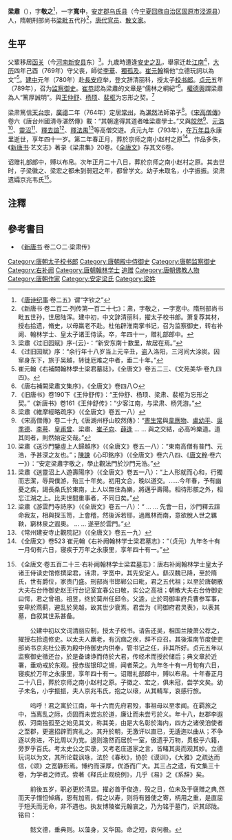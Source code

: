 '''梁肅'''（{{bd|752年||793年|12月23日|catIdx=L}}），字'''敬之'''<ref>《[[唐诗纪事|唐诗纪事]]·卷二五》谓“字钦之”</ref>，一字'''寬中'''，[[安定郡|安定郡]][[乌氏县|乌氏县]]（今[[宁夏回族自治区|宁夏回族自治区]][[固原市|固原市]][[泾源县|泾源县]]）人，隋朝刑部尚书[[梁毗|梁毗]]五代孙<ref>《新唐书·卷二百二·列传第一百二十七》：肃，字敬之，一字宽中。隋刑部尚书毗五世孙，世居陆浑。建中初，中文辞清丽科，擢太子校书郎。萧复荐其材，授右拾遗，脩史，以母羸老不赴。杜佑辟淮南掌书记，召为监察御史，转右补阙、翰林学士、皇太子诸王侍读。卒，年四十一，赠礼部郎中。</ref>，[[唐代|唐代]][[官员|官员]]、[[散文家|散文家]]。

== 生平 ==
父輩移居[[函关|函关]]（今[[河南|河南]][[新安县|新安县]]东）<ref>梁肅《过旧园赋》序-{云}-：“新安东南十数里，故居在焉。”</ref>。九歲時遭逢[[安史之乱|安史之乱]]，舉家迁赴[[江南|江南]]<ref>《过旧园赋》序：“余行年十八岁当上元辛丑，盗入洛阳，三河间大涂炭。因窜身东下，旅于吴越，转徙厄难之中者，垂二十年。”</ref>，[[大历|大历]]四年己酉（769年）守父丧，師從[[李华_(文学家)|李華]]、[[獨孤及|獨孤及]]。[[崔元翰|崔元翰]]稱他“立德玩詞以為文”<ref>崔元翰《右補闕翰林學士梁君墓誌》，《全唐文》卷五二三、《文苑美华·卷九四四》。</ref>。[[建中_(唐朝)|建中]]元年（780年）赴[[長安|長安]]应举，登文辞清丽科，授太子[[校书郎|校书郎]]。[[貞元_(唐朝)|贞元]]五年（789年），召为[[监察御史|监察御史]]。[[崔恭_(唐朝)|崔恭]]認為梁肅的文章是“儒林之綱紀”<ref>《唐右補闕梁肅文集序》，《全唐文》卷四八○</ref>。[[權德輿|權德輿]]謂梁肅為人“篤厚誠明”。與[[王仲舒|王仲舒]]、[[杨顼|杨顼]]、[[裴枢|裴枢]]为忘形之契。<ref>《旧唐书》卷190下《王仲舒传》：“王仲舒、杨顼、梁肃、裴枢为忘形之契。”《新唐书》卷161《王仲舒传》：“少客江南，与梁肃、杨凭游。”</ref>

梁肃篤信[[天台宗|天台宗]]，[[廣德_(唐朝)|廣德]]二年（764年）定居[[常州_(江苏)|常州]]，為[[湛然|湛然]]法師弟子<ref>梁肅《維摩經略疏序》（《全唐文》卷五一八）</ref>。《[[宋高僧傳|宋高僧傳]]》卷六《唐台州國清寺湛然傳》載：“其朝達得其道者唯梁肅學士。”又與[[皎然|皎然]]<ref>《宋高僧傳》卷二十九《唐湖州杼山皎然傳》：“[[晝生常|晝生常]]與[[韋應物|韋應物]]、[[盧幼平|盧幼平]]、[[吳季德|吳季德]]、[[李萼|李萼]]、[[皇甫曾|皇甫曾]]、梁肅、[[崔子向|崔子向]]、[[薛逢|薛逢]] … … 與之交結，必高吟樂道。道其同者，則然始定交哉。”</ref>、[[元浩|元浩]]<ref>梁肅《送沙門鑒虛上人歸越序》（《全唐文》卷五一八）：“東南高僧有普門、元浩，予甚深之友也。”；[[陳諫|陳諫]]《心印銘序》（《全唐文》卷六八四、《[[唐文粹|唐文粹]]·卷六一》）：“安定梁肅字敬之，學止觀法門於沙門元浩。”</ref>、[[靈沼|靈沼]]<ref>梁肅《送靈沼上人遊壽陽序》（《全唐文》卷五一八）：“上人形就而心和，行獨而志潔，辱與僕游，殆三十年矣。初用文合，晚以道交。……今年春，予有幽憂之疾，謁長桑氏於東南，上人以無住為樂，將邁乎壽陽。相待形骸之外，相忘江湖之上。比夫世間重事者，不同日矣。”</ref>、[[釋去諠|釋去諠]]<ref>梁肅《游雲門寺詩序》（《全唐文》卷五一八）：“ … … 先會一日，沙門釋去諠命我友，相與探玉笥，上會稽，然後泝若耶，過鳳林而南，意欲脫人世之羈鞅，窮林泉之遐奧。 … … 遂至於雲門。”</ref>、[[釋法禺|釋法禺]]<ref>《常州建安寺止觀院記》（《全唐文》卷五一九）</ref>等高僧交遊。贞元九年（793年），在[[万年县_(北周)|万年县]]永康里逝世，享年四十一岁。第二年春正月，葬於京师之南小赵村之原<ref>《全唐文》卷523 崔元翰《右补阙翰林学士梁君墓志》：“（贞元）九年冬十有一月旬有六日，寝疾于万年之永康里，享年四十有一。”</ref>。作品多佚，《[[新唐书|新唐书]]·艺文志》著录《梁肃集》20卷。《[[全唐文|全唐文]]》存其文6卷。

诏赠礼部郎中，赙以布帛。次年正月二十八日，葬於京师之南小赵村之原。其去世时，子梁徽之、梁宏之都未到弱冠之年，都曾学文。幼子未取名，小字振振。梁肃遗孀京兆韦氏<ref>《全唐文·卷五百二十三·右补阙翰林学士梁君墓志》：唐右补阙翰林学士皇太子诸王侍读史馆修撰梁君，讳肃，字宽中，其先安定人。繇汉魏已降，至於隋氏，世有爵位，家贵门盛。刑部尚书邯郸公曰毗，君之五代祖；以至於唐朝散大夫右台侍御史赵王行台记室宜春公曰敬，实公之高祖；朝散大夫右台侍御史曰愕，君之曾祖。祖昱，终於莫州任邱令。父逵，止於司御率府兵曹参军事，安卑於燕蓟，避乱於吴越，故其世少衰焉。君尝为《司御府君灵表》，以表其墓，自叙其世系甚备。

　　公建中初以文词清丽应制，授太子校书。请告还吴，相国兰陵萧公荐之，擢授右拾遗修史。以太夫人羸老，有沉痼之疾，辞不应召。其後淮南节度使吏部尚书京兆杜公表为殿中侍御史内供奉，管书记之任，非其所好。贞元五年以监察御史徵还台，於是备谏诤而侍於大君，传经术而授於储后；典文章於近署，垂劝戒於东观。授赤绂银印之锡，闻者荣之。九年冬十有一月旬有六日，寝疾於万年之永康里，享年四十有一。诏赠礼部郎中，赙以布帛。十年春正月二十八日，葬於京师之南小赵村之原。子徽之、宏之，俱未冠，尝学文矣。幼子未名，小字振振，夫人京兆韦氏，抱之以缞，从其輤车，哀感行旅。

　　呜呼！君之寓於江南，年十六而先府君殁，事祖母以至孝闻。在羁旅之中，当离乱之际，贞固而未尝忘於道，廉让而未尝亏於义。年十八，赵郡李遐叔、河南独孤至之始见其文，称其美，由是大名彰於海内，四方之诸侯洎使者之至郡，更遣招辟而宾礼之。其升於朝，无激讦以直已，无逶迤以曲从；不争逐以务进，不比周以为党。退则澹然而居於一室，傲遗乎万物，贯极乎六籍，旁罗乎百氏。考太史公之实录，又考老庄道家之言，皆睹其奥而观其妙。立德玩词以为文，其所论载讽咏，法於《春秋》，协於《谟训》，《大雅》之疏达而信，《颂》之宽静形焉。博约而深厚，优游而广大。其三占之遗，有文集三十卷，为学者之师式。尝著《释氏止观统例》，几乎《易》之《系辞》矣。

　　前後五岁，职必更於清显。擢必首于俊造，殁之日，位未及于襃赠之典,然而天子憯怛悼痛，恩有加焉，假之以寿，则将有器使之寄，柄用之重，是直屈于短夭而无命，非不遇也。执友博陵崔元翰哀之，乃为铭于墓门，识其邱陇。铭曰：

　　懿文德，垂典则。以藻身，又华国。命之短，哀何极。</ref>。

==注釋==
{{reflist|2}}

==參考書目==
* 《[[新唐书|新唐书]]·卷二○二·梁肃传》

[[Category:唐朝太子校书郎|Category:唐朝太子校书郎]]
[[Category:唐朝殿中侍御史|Category:唐朝殿中侍御史]]
[[Category:唐朝监察御史|Category:唐朝监察御史]]
[[Category:右补阙|Category:右补阙]]
[[Category:唐朝翰林学士|Category:唐朝翰林学士]]
[[Category:唐朝礼部郎中|追赠]]
[[Category:唐朝佛教人物|Category:唐朝佛教人物]]
[[Category:唐朝作家|Category:唐朝作家]]
[[Category:安定梁氏|Category:安定梁氏]]
[[Category:梁姓|Category:梁姓]]